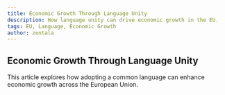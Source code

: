 ```yaml
---
title: Economic Growth Through Language Unity
description: How language unity can drive economic growth in the EU.
tags: EU, Language, Economic Growth
author: zentala
---
```


## Economic Growth Through Language Unity

This article explores how adopting a common language can enhance economic growth across the European Union. 